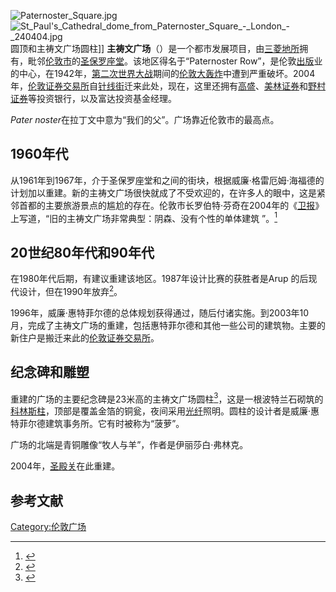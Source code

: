 [[Image:Paternoster_Square.jpg|thumb]]
[[File:St_Paul's_Cathedral_dome_from_Paternoster_Square_-_London_-_240404.jpg|thumb]]圆顶和主祷文广场圆柱]]
'''主祷文广场'''（{{lang-en|Paternoster Square}}）是一个都市发展项目，由[[三菱地所|三菱地所]]拥有，毗邻[[伦敦市|伦敦市]]的[[圣保罗座堂|圣保罗座堂]]。该地区得名于“Paternoster Row”，是伦敦[[出版|出版]]业的中心，在1942年，[[第二次世界大战|第二次世界大战]]期间的[[伦敦大轰炸|伦敦大轰炸]]中遭到严重破坏。2004年，[[伦敦证券交易所|伦敦证券交易所]]自[[针线街|针线街]]迁来此处，现在，这里还拥有[[高盛|高盛]]、[[美林证券|美林证券]]和[[野村证券|野村证券]]等投资银行，以及富达投资基金经理。

''Pater noster''在拉丁文中意为“我们的父”。广场靠近伦敦市的最高点{{link-en|拉德盖特山|Ludgate Hill}}。

== 1960年代 ==
从1961年到1967年，介于圣保罗座堂和{{link-en|新門街|Newgate}}之间的街块，根据威廉·格雷厄姆·海福德的计划加以重建。新的主祷文广场很快就成了不受欢迎的，在许多人的眼中，这是紧邻首都的主要旅游景点的尴尬的存在。伦敦市长罗伯特·芬奇在2004年的《[[卫报|卫报]]》上写道，“旧的主祷文广场非常典型：阴森、没有个性的单体建筑 ”。<ref>{{Cite web |url=http://arts.guardian.co.uk/buildings/story/0,12879,1223138,00.html |title=Ghastly |accessdate=2011-04-24 |archive-date=2008-02-17 |archive-url=https://web.archive.org/web/20080217124953/http://arts.guardian.co.uk/buildings/story/0,12879,1223138,00.html |dead-url=no }}</ref>

== 20世纪80年代和90年代 ==
在1980年代后期，有建议重建该地区。1987年设计比赛的获胜者是Arup 的后现代设计，但在1990年放弃<ref>{{Cite web |url=http://www.telegraph.co.uk/arts/main.jhtml?xml=%2Farts%2F2003%2F11%2F05%2Fbapat05.xml&sSheet=%2Farts%2F2003%2F11%2F05%2Fixartright.html |title=Prince of Wales |accessdate=2021-02-15 |archive-date=2005-12-19 |archive-url=https://web.archive.org/web/20051219084739/http://www.telegraph.co.uk/arts/main.jhtml?xml=%2Farts%2F2003%2F11%2F05%2Fbapat05.xml&sSheet=%2Farts%2F2003%2F11%2F05%2Fixartright.html |dead-url=no }}</ref>。

1996年，威廉·惠特菲尔德的总体规划获得通过，随后付诸实施。到2003年10月，完成了主祷文广场的重建，包括惠特菲尔德和其他一些公司的建筑物。主要的新住户是搬迁来此的[[伦敦证券交易所|伦敦证券交易所]]。 

==纪念碑和雕塑==
重建的广场的主要纪念碑是23米高的主祷文广场圆柱<ref>{{Cite web |url=http://www.cwo.uk.com/projects/paternoster_column.html |title=Pasternoster Square Column |accessdate=2011-04-24 |archive-date=2004-08-03 |archive-url=https://web.archive.org/web/20040803045316/http://www.cwo.uk.com/projects/paternoster_column.html |dead-url=yes }}</ref>，这是一根波特兰石砌筑的[[科林斯柱式|科林斯柱]]，顶部是覆盖金箔的铜瓮，夜间采用[[光纤|光纤]]照明。圆柱的设计者是威廉·惠特菲尔德建筑事务所。它有时被称为“菠萝”。 

广场的北端是青铜雕像“牧人与羊”，作者是伊丽莎白·弗林克。

2004年，[[圣殿关|圣殿关]]在此重建。

==参考文献==
{{Reflist}}

{{coord|51|30|53|N|0|5|58|W|type:landmark_region:GB|display=title}}

[[Category:伦敦广场|Category:伦敦广场]]